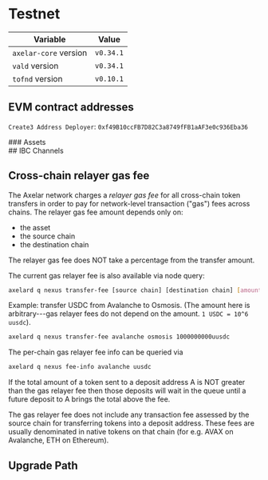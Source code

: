 # Testnet


| Variable              | Value     |
| --------------------- | --------- |
| `axelar-core` version | `v0.34.1` |
| `vald` version        | `v0.34.1` |
| `tofnd` version       | `v0.10.1` |

## EVM contract addresses

<div className="space-y-1 mt-4">
  <EVMChains client:only environment="testnet" />

`Create3 Address Deployer`: `0xf49B10ccFB7D82C3a8749fFB1aAF3e0c936Eba36`

</div>

<div className="space-y-1 mt-4">
  ### Assets
  <EVMAssets client:only environment="testnet" />
</div>

<div className="space-y-1 mt-4">
  ## IBC Channels
  <IBCChannels client:only environment="testnet" />
</div>

## Cross-chain relayer gas fee

The Axelar network charges a _relayer gas fee_ for all cross-chain token transfers in order to pay for network-level transaction ("gas") fees across chains.
The relayer gas fee amount depends only on:

- the asset
- the source chain
- the destination chain

<Callout emoji="💡">
  The relayer gas fee does NOT take a percentage from the transfer amount.
</Callout>

<div className="space-y-1 mt-4">
  <TransferFeeCalculator client:only environment="testnet" />
</div>

The current gas relayer fee is also available via node query:

```bash
axelard q nexus transfer-fee [source chain] [destination chain] [amount]
```

Example: transfer USDC from Avalanche to Osmosis. (The amount here is arbitrary---gas relayer fees do not depend on the amount. `1 USDC = 10^6 uusdc`).

```bash
axelard q nexus transfer-fee avalanche osmosis 1000000000uusdc
```

The per-chain gas relayer fee info can be queried via

```bash
axelard q nexus fee-info avalanche uusdc
```

If the total amount of a token sent to a deposit address A is NOT greater than the gas relayer fee
then those deposits will wait in the queue until a future deposit to A brings the total above the fee.

The gas relayer fee does not include any transaction fee assessed by the source chain for transferring tokens into a deposit address. These fees are usually denominated in native tokens on that chain (for e.g. AVAX on Avalanche, ETH on Ethereum).

## Upgrade Path

<UpgradePathTestnet />
